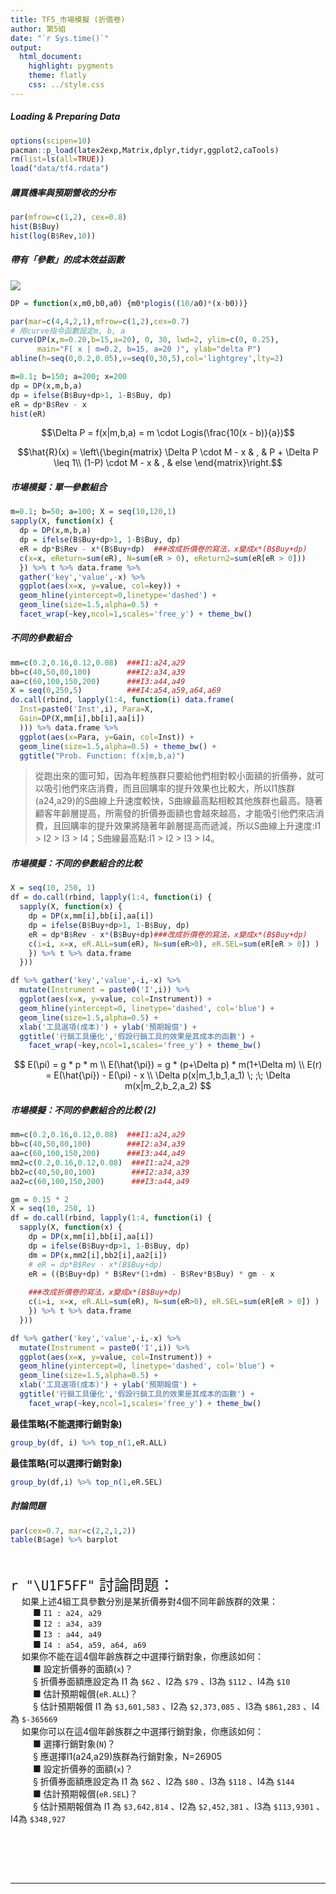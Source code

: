 ```yaml
---
title: TF5_市場模擬 (折價卷)
author: 第5組
date: "`r Sys.time()`"
output:
  html_document:
    highlight: pygments
    theme: flatly
    css: ../style.css
---
```



##### Loading & Preparing Data
```r
options(scipen=10)
pacman::p_load(latex2exp,Matrix,dplyr,tidyr,ggplot2,caTools)
rm(list=ls(all=TRUE))
load("data/tf4.rdata")
```

##### 購買機率與預期營收的分布
```r
par(mfrow=c(1,2), cex=0.8)
hist(B$Buy)
hist(log(B$Rev,10))
```

##### 帶有「參數」的成本效益函數

![](fig/EffectFunition.png)

```r
DP = function(x,m0,b0,a0) {m0*plogis((10/a0)*(x-b0))}

par(mar=c(4,4,2,1),mfrow=c(1,2),cex=0.7)
# 用curve指令函數設定m, b, a
curve(DP(x,m=0.20,b=15,a=20), 0, 30, lwd=2, ylim=c(0, 0.25),
      main="F( x | m=0.2, b=15, a=20 )", ylab="delta P")
abline(h=seq(0,0.2,0.05),v=seq(0,30,5),col='lightgrey',lty=2)

m=0.1; b=150; a=200; x=200
dp = DP(x,m,b,a)
dp = ifelse(B$Buy+dp>1, 1-B$Buy, dp)
eR = dp*B$Rev - x
hist(eR)
```

$$\Delta P = f(x|m,b,a) = m \cdot Logis(\frac{10(x - b)}{a})$$

$$\hat{R}(x) = \left\{\begin{matrix}
\Delta P \cdot M - x & , & P + \Delta P \leq 1\\ 
(1-P) \cdot M - x & , & else 
\end{matrix}\right.$$


##### 市場模擬：單一參數組合
```r
m=0.1; b=50; a=100; X = seq(10,120,1)
sapply(X, function(x) {
  dp = DP(x,m,b,a)
  dp = ifelse(B$Buy+dp>1, 1-B$Buy, dp)
  eR = dp*B$Rev - x*(B$Buy+dp)  ###改成折價卷的寫法，x變成x*(B$Buy+dp)
  c(x=x, eReturn=sum(eR), N=sum(eR > 0), eReturn2=sum(eR[eR > 0]))
  }) %>% t %>% data.frame %>% 
  gather('key','value',-x) %>% 
  ggplot(aes(x=x, y=value, col=key)) + 
  geom_hline(yintercept=0,linetype='dashed') +
  geom_line(size=1.5,alpha=0.5) + 
  facet_wrap(~key,ncol=1,scales='free_y') + theme_bw()
```

##### 不同的參數組合
```r
mm=c(0.2,0.16,0.12,0.08)  ###I1:a24,a29
bb=c(40,50,80,100)        ###I2:a34,a39
aa=c(60,100,150,200)      ###I3:a44,a49
X = seq(0,250,5)          ###I4:a54,a59,a64,a69
do.call(rbind, lapply(1:4, function(i) data.frame(
  Inst=paste0('Inst',i), Para=X, 
  Gain=DP(X,mm[i],bb[i],aa[i])
  ))) %>% data.frame %>% 
  ggplot(aes(x=Para, y=Gain, col=Inst)) +
  geom_line(size=1.5,alpha=0.5) + theme_bw() +
  ggtitle("Prob. Function: f(x|m,b,a)")
```

> 從跑出來的圖可知，因為年輕族群只要給他們相對較小面額的折價券，就可以吸引他們來店消費，而且回購率的提升效果也比較大，所以I1族群(a24,a29)的S曲線上升速度較快，S曲線最高點相較其他族群也最高。隨著顧客年齡層提高，所需發的折價券面額也會越來越高，才能吸引他們來店消費，且回購率的提升效果將隨著年齡層提高而遞減，所以S曲線上升速度:I1 > I2 > I3 > I4；S曲線最高點:I1 > I2 > I3 > I4。

##### 市場模擬：不同的參數組合的比較
```r
X = seq(10, 250, 1) 
df = do.call(rbind, lapply(1:4, function(i) {
  sapply(X, function(x) {
    dp = DP(x,mm[i],bb[i],aa[i])
    dp = ifelse(B$Buy+dp>1, 1-B$Buy, dp)
    eR = dp*B$Rev - x*(B$Buy+dp)###改成折價卷的寫法，x變成x*(B$Buy+dp)
    c(i=i, x=x, eR.ALL=sum(eR), N=sum(eR>0), eR.SEL=sum(eR[eR > 0]) )
    }) %>% t %>% data.frame
  })) 

df %>% gather('key','value',-i,-x) %>% 
  mutate(Instrument = paste0('I',i)) %>% 
  ggplot(aes(x=x, y=value, col=Instrument)) + 
  geom_hline(yintercept=0, linetype='dashed', col='blue') +
  geom_line(size=1.5,alpha=0.5) + 
  xlab('工具選項(成本)') + ylab('預期報償') + 
  ggtitle('行銷工具優化','假設行銷工具的效果是其成本的函數') +
    facet_wrap(~key,ncol=1,scales='free_y') + theme_bw()
```

$$
E(\pi) = g * p * m \\
E(\hat{\pi}) = g * (p+\Delta p) * m(1+\Delta m) \\
E(r) = E(\hat{\pi}) - E(\pi) - x \\ 
\Delta p(x|m_1,b_1,a_1) \; ;\; \Delta m(x|m_2,b_2,a_2)
$$

##### 市場模擬：不同的參數組合的比較 (2)
```r
mm=c(0.2,0.16,0.12,0.08)  ###I1:a24,a29
bb=c(40,50,80,100)        ###I2:a34,a39
aa=c(60,100,150,200)      ###I3:a44,a49
mm2=c(0.2,0.16,0.12,0.08)  ###I1:a24,a29
bb2=c(40,50,80,100)        ###I2:a34,a39
aa2=c(60,100,150,200)      ###I3:a44,a49

gm = 0.15 * 2
X = seq(10, 250, 1) 
df = do.call(rbind, lapply(1:4, function(i) {
  sapply(X, function(x) {
    dp = DP(x,mm[i],bb[i],aa[i])
    dp = ifelse(B$Buy+dp>1, 1-B$Buy, dp)
    dm = DP(x,mm2[i],bb2[i],aa2[i])
    # eR = dp*B$Rev - x*(B$Buy+dp)
    eR = ((B$Buy+dp) * B$Rev*(1+dm) - B$Rev*B$Buy) * gm - x
    
    ###改成折價卷的寫法，x變成x*(B$Buy+dp)
    c(i=i, x=x, eR.ALL=sum(eR), N=sum(eR>0), eR.SEL=sum(eR[eR > 0]) )
    }) %>% t %>% data.frame
  })) 

df %>% gather('key','value',-i,-x) %>% 
  mutate(Instrument = paste0('I',i)) %>% 
  ggplot(aes(x=x, y=value, col=Instrument)) + 
  geom_hline(yintercept=0, linetype='dashed', col='blue') +
  geom_line(size=1.5,alpha=0.5) + 
  xlab('工具選項(成本)') + ylab('預期報償') + 
  ggtitle('行銷工具優化','假設行銷工具的效果是其成本的函數') +
    facet_wrap(~key,ncol=1,scales='free_y') + theme_bw()
```



**最佳策略(不能選擇行銷對象)**
```r
group_by(df, i) %>% top_n(1,eR.ALL)

```

**最佳策略(可以選擇行銷對象)**
```r
group_by(df,i) %>% top_n(1,eR.SEL)
```


##### 討論問題
```r
par(cex=0.7, mar=c(2,2,1,2))
table(B$age) %>% barplot
```
<br>

<p class="qiz">
<span style="font-size:24px">`r "\U1F5FF"` 討論問題：</span><br>
&emsp; 如果上述4組工具參數分別是某折價券對4個不同年齡族群的效果：<br>
&emsp; &emsp; ■ `I1 : a24, a29`<br>
&emsp; &emsp; ■ `I2 : a34, a39`<br>
&emsp; &emsp; ■ `I3 : a44, a49`<br>
&emsp; &emsp; ■ `I4 : a54, a59, a64, a69`<br>
&emsp; 如果你不能在這4個年齡族群之中選擇行銷對象，你應該如何：<br>
&emsp; &emsp; ■ 設定折價券的面額(`x`)？  <br>
&emsp; &emsp; § 折價券面額應設定為
I1 為 `$62` 、I2為 `$79` 、I3為 `$112` 、I4為 `$10` <br>
&emsp; &emsp; ■ 估計預期報償(`eR.ALL`)？<br>
&emsp; &emsp; § 估計預期報償
I1 為 `$3,601,583` 、I2為 `$2,373,085` 、I3為 `$861,283` 、I4為 `$-365669` <br>
&emsp; 如果你可以在這4個年齡族群之中選擇行銷對象，你應該如何：<br>
&emsp; &emsp; ■ 選擇行銷對象(`N`)？<br>
&emsp; &emsp; § 應選擇I1(a24,a29)族群為行銷對象，N=26905 <br>
&emsp; &emsp; ■ 設定折價券的面額(`x`)？<br>
&emsp; &emsp; § 折價券面額應設定為
I1 為 `$62` 、I2為 `$80` 、I3為 `$118` 、I4為 `$144` <br>
&emsp; &emsp; ■ 估計預期報償(`eR.SEL`)？<br>
&emsp; &emsp; § 估計預期報償為
I1 為 `$3,642,814` 、I2為 `$2,452,381` 、I3為 `$113,9301` 、I4為 `$348,927` <br>
</p class="qiz"><br>


<br><br><hr>

